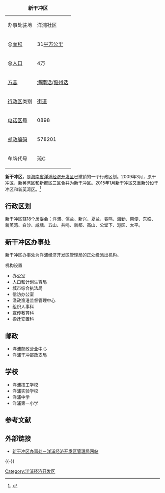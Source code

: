 {{Pathnav|中华人民共和国|海南省|洋浦经济开发区}}
{| border="1" cellpadding="4" cellspacing="0" align="right" width="280" style="margin: 0 0 1em 1em; background: #ffffff; border: 1px #aaaaaa solid; border-collapse: collapse; font-size: 90%;"
|-----
|+'''新干冲区'''
|-----
| 办事处驻地 || 洋浦社区
|-----
| 总[[面积|面积]]
| 31[[平方公里|平方公里]]              
|-----
| 总[[人口|人口]]
| 4万
|-----
|[[方言|方言]]||[[海南话|海南话]]/[[儋州话|儋州话]]
|-----
| [[中国行政区|行政区]]类别 || [[街道_(行政区划)|街道]]
|-----
| [[电话区号|电话区号]]
| 0898
|-----
|[[邮政编码|邮政编码]] || 578201
|-----
|车牌代号|| 琼C
|}

'''新干冲区'''，是[[海南省|海南省]][[洋浦经济开发区|洋浦经济开发区]]已撤销的一个行政区划。2009年3月，原干冲区、新英湾区和新都区三区合并为新干冲区。2015年1月新干冲区又重新分设干冲区和新英湾区。<ref name=xzqh>{{cite web|title=行政区划|url=http://yangpu.hainan.gov.cn/yangpu/xzqh/mlist_tt.shtml|accessdate=2021-05-13}}{{Dead link}}</ref>

== 行政区划 ==
新干冲区辖18个居委会：洋浦、儒兰、新兴、夏兰、春鸣、海勤、南便、东临、新英湾、白沙、咸塘、五山、共呜、新都、高山、公堂下、港区、太平。

== 新干冲区办事处 ==
新干冲区办事处为洋浦经济开发区管理局的正处级派出机构。

;机构设置
*办公室
*人口和计划生育局
*城市综合执法局
*信访办公室
*渔政渔港监督管理中心
*组织人事科
*宣传教育科
*搬迁安置科

== 邮政 ==
*洋浦邮政营业中心
*洋浦干冲邮政支局

== 学校 ==
*洋浦技工学校
*洋浦实验学校
*洋浦中学
*洋浦第一小学

==参考文献==
{{Reflist}}

==外部链接==
* [http://www.yangpu.gov.cn/data/group/2006/11/42/ 新干冲区办事处－洋浦经济开发区管理局网站]{{dead link|date=2018年3月 |bot=InternetArchiveBot |fix-attempted=yes }}

{{-}}
{{洋浦经济开发区行政区划}}
{{新干冲区行政区划}}

[[Category:洋浦经济开发区|Category:洋浦经济开发区]]